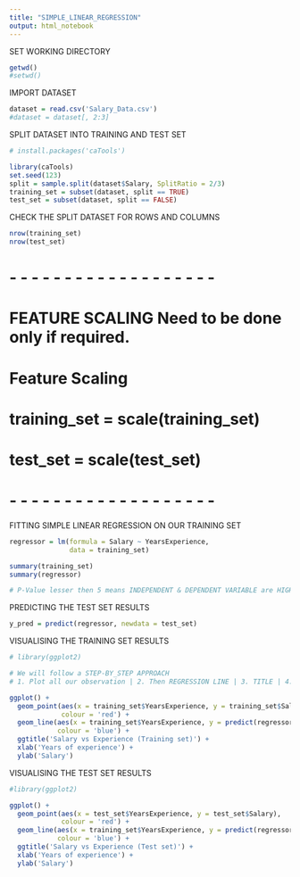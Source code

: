 ---
title: "SIMPLE_LINEAR_REGRESSION"
output: html_notebook
---

SET WORKING DIRECTORY
```{r}
getwd()
#setwd()
```

IMPORT DATASET
```{r}
dataset = read.csv('Salary_Data.csv')
#dataset = dataset[, 2:3]
```

SPLIT DATASET INTO TRAINING AND TEST SET
```{r}
# install.packages('caTools')

library(caTools)
set.seed(123)
split = sample.split(dataset$Salary, SplitRatio = 2/3)
training_set = subset(dataset, split == TRUE)
test_set = subset(dataset, split == FALSE)

```

CHECK THE SPLIT DATASET FOR ROWS AND COLUMNS
```{r}
nrow(training_set)
nrow(test_set)
```

# - - - - - - - - - - - - - - - - - - -
# FEATURE SCALING Need to be done only if required.
# Feature Scaling
# training_set = scale(training_set)
# test_set = scale(test_set)
# - - - - - - - - - - - - - - - - - - -

FITTING SIMPLE LINEAR REGRESSION ON OUR TRAINING SET
```{r}
regressor = lm(formula = Salary ~ YearsExperience,
               data = training_set)

summary(training_set)
summary(regressor)

# P-Value lesser then 5 means INDEPENDENT & DEPENDENT VARIABLE are HIGHLY CORRELATED, which is shows with 3 ***
```

PREDICTING THE TEST SET RESULTS
```{r}
y_pred = predict(regressor, newdata = test_set)
```

VISUALISING THE TRAINING SET RESULTS
```{r}
# library(ggplot2)

# We will follow a STEP-BY_STEP APPROACH
# 1. Plot all our observation | 2. Then REGRESSION LINE | 3. TITLE | 4. LABELS - X & Y

ggplot() +
  geom_point(aes(x = training_set$YearsExperience, y = training_set$Salary),
             colour = 'red') +
  geom_line(aes(x = training_set$YearsExperience, y = predict(regressor, newdata = training_set)),
            colour = 'blue') +
  ggtitle('Salary vs Experience (Training set)') +
  xlab('Years of experience') +
  ylab('Salary')

```

VISUALISING THE TEST SET RESULTS
```{r}
#library(ggplot2)

ggplot() +
  geom_point(aes(x = test_set$YearsExperience, y = test_set$Salary),
             colour = 'red') +
  geom_line(aes(x = training_set$YearsExperience, y = predict(regressor, newdata = training_set)),
            colour = 'blue') +
  ggtitle('Salary vs Experience (Test set)') +
  xlab('Years of experience') +
  ylab('Salary')

```
